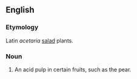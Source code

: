 ==English==

===Etymology===
Latin ''acetaria'' [[salad]] plants.
===Noun===
{{infl|en|noun}}

# An acid pulp in certain fruits, such as the pear.
#: {{rfquotek|Grew}}
